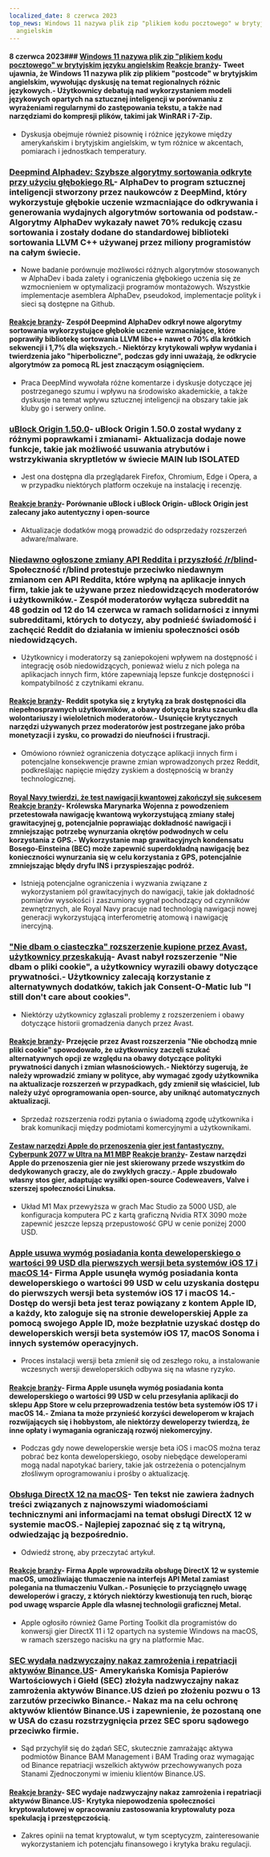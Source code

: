 ```yaml
---
localized_date: 8 czerwca 2023
top_news: Windows 11 nazywa plik zip "plikiem kodu pocztowego" w brytyjskim języku
  angielskim
---
```




<CallToAction />

<Steps>

#### 8 czerwca 2023### [Windows 11 nazywa plik zip "plikiem kodu pocztowego" w brytyjskim języku angielskim](https://twitter.com/JymFox/status/1665799627377975300) [Reakcje branży](http://news.ycombinator.com/item?id=36231313)- Tweet ujawnia, że Windows 11 nazywa plik zip plikiem "postcode" w brytyjskim angielskim, wywołując dyskusję na temat regionalnych różnic językowych.- Użytkownicy debatują nad wykorzystaniem modeli językowych opartych na sztucznej inteligencji w porównaniu z wyrażeniami regularnymi do zastępowania tekstu, a także nad narzędziami do kompresji plików, takimi jak WinRAR i 7-Zip.

- Dyskusja obejmuje również pisownię i różnice językowe między amerykańskim i brytyjskim angielskim, w tym różnice w akcentach, pomiarach i jednostkach temperatury.

### [Deepmind Alphadev: Szybsze algorytmy sortowania odkryte przy użyciu głębokiego RL](https://www.nature.com/articles/s41586-023-06004-9)- AlphaDev to program sztucznej inteligencji stworzony przez naukowców z DeepMind, który wykorzystuje głębokie uczenie wzmacniające do odkrywania i generowania wydajnych algorytmów sortowania od podstaw.- Algorytmy AlphaDev wykazały nawet 70% redukcję czasu sortowania i zostały dodane do standardowej biblioteki sortowania LLVM C++ używanej przez miliony programistów na całym świecie.

- Nowe badanie porównuje możliwości różnych algorytmów stosowanych w AlphaDev i bada zalety i ograniczenia głębokiego uczenia się ze wzmocnieniem w optymalizacji programów montażowych. Wszystkie implementacje asemblera AlphaDev, pseudokod, implementacje polityk i sieci są dostępne na Github.

#### [Reakcje branży](http://news.ycombinator.com/item?id=36228125)- Zespół Deepmind AlphaDev odkrył nowe algorytmy sortowania wykorzystujące głębokie uczenie wzmacniające, które poprawiły bibliotekę sortowania LLVM libc++ nawet o 70% dla krótkich sekwencji i 1,7% dla większych.- Niektórzy krytykowali wpływ wydania i twierdzenia jako "hiperboliczne", podczas gdy inni uważają, że odkrycie algorytmów za pomocą RL jest znaczącym osiągnięciem.

- Praca DeepMind wywołała różne komentarze i dyskusje dotyczące jej postrzeganego szumu i wpływu na środowisko akademickie, a także dyskusje na temat wpływu sztucznej inteligencji na obszary takie jak kluby go i serwery online.

### [uBlock Origin 1.50.0](https://github.com/gorhill/uBlock/releases/tag/1.50.0)- uBlock Origin 1.50.0 został wydany z różnymi poprawkami i zmianami- Aktualizacja dodaje nowe funkcje, takie jak możliwość usuwania atrybutów i wstrzykiwania skryptletów w świecie MAIN lub ISOLATED

- Jest ona dostępna dla przeglądarek Firefox, Chromium, Edge i Opera, a w przypadku niektórych platform oczekuje na instalację i recenzję.

#### [Reakcje branży](http://news.ycombinator.com/item?id=36227411)- Porównanie uBlock i uBlock Origin- uBlock Origin jest zalecany jako autentyczny i open-source

- Aktualizacje dodatków mogą prowadzić do odsprzedaży rozszerzeń adware/malware.

### [Niedawno ogłoszone zmiany API Reddita i przyszłość /r/blind](https://old.reddit.com/r/Blind/comments/13zr8h2/reddits_recently_announced_api_changes_and_the/)- Społeczność r/blind protestuje przeciwko niedawnym zmianom cen API Reddita, które wpłyną na aplikacje innych firm, takie jak te używane przez niedowidzących moderatorów i użytkowników.- Zespół moderatorów wyłącza subreddit na 48 godzin od 12 do 14 czerwca w ramach solidarności z innymi subredditami, których to dotyczy, aby podnieść świadomość i zachęcić Reddit do działania w imieniu społeczności osób niedowidzących.

- Użytkownicy i moderatorzy są zaniepokojeni wpływem na dostępność i integrację osób niedowidzących, ponieważ wielu z nich polega na aplikacjach innych firm, które zapewniają lepsze funkcje dostępności i kompatybilność z czytnikami ekranu.

#### [Reakcje branży](http://news.ycombinator.com/item?id=36231016)- Reddit spotyka się z krytyką za brak dostępności dla niepełnosprawnych użytkowników, a obawy dotyczą braku szacunku dla wolontariuszy i wieloletnich moderatorów.- Usunięcie krytycznych narzędzi używanych przez moderatorów jest postrzegane jako próba monetyzacji i zysku, co prowadzi do nieufności i frustracji.

- Omówiono również ograniczenia dotyczące aplikacji innych firm i potencjalne konsekwencje prawne zmian wprowadzonych przez Reddit, podkreślając napięcie między zyskiem a dostępnością w branży technologicznej.

#### [Royal Navy twierdzi, że test nawigacji kwantowej zakończył się sukcesem](https://thequantuminsider.com/2023/06/06/royal-navy-says-quantum-navigation-test-a-success/) [Reakcje branży](http://news.ycombinator.com/item?id=36222625)- Królewska Marynarka Wojenna z powodzeniem przetestowała nawigację kwantową wykorzystującą zmiany stałej grawitacyjnej g, potencjalnie poprawiając dokładność nawigacji i zmniejszając potrzebę wynurzania okrętów podwodnych w celu korzystania z GPS.- Wykorzystanie map grawitacyjnych kondensatu Bosego-Einsteina (BEC) może zapewnić superdokładną nawigację bez konieczności wynurzania się w celu korzystania z GPS, potencjalnie zmniejszając błędy dryfu INS i przyspieszając podróż.

- Istnieją potencjalne ograniczenia i wyzwania związane z wykorzystaniem pól grawitacyjnych do nawigacji, takie jak dokładność pomiarów wysokości i zaszumiony sygnał pochodzący od czynników zewnętrznych, ale Royal Navy pracuje nad technologią nawigacji nowej generacji wykorzystującą interferometrię atomową i nawigację inercyjną.

### ["Nie dbam o ciasteczka" rozszerzenie kupione przez Avast, użytkownicy przeskakują](https://addons.mozilla.org/en-US/firefox/addon/i-dont-care-about-cookies/reviews/?score=1&utm_content=addons-manager-reviews-link&utm_medium=firefox-browser&utm_source=firefox-browser)- Avast nabył rozszerzenie "Nie dbam o pliki cookie", a użytkownicy wyrazili obawy dotyczące prywatności.- Użytkownicy zalecają korzystanie z alternatywnych dodatków, takich jak Consent-O-Matic lub "I still don't care about cookies".

- Niektórzy użytkownicy zgłaszali problemy z rozszerzeniem i obawy dotyczące historii gromadzenia danych przez Avast.

#### [Reakcje branży](http://news.ycombinator.com/item?id=36233068)- Przejęcie przez Avast rozszerzenia "Nie obchodzą mnie pliki cookie" spowodowało, że użytkownicy zaczęli szukać alternatywnych opcji ze względu na obawy dotyczące polityki prywatności danych i zmian własnościowych.- Niektórzy sugerują, że należy wprowadzić zmiany w polityce, aby wymagać zgody użytkownika na aktualizacje rozszerzeń w przypadkach, gdy zmienił się właściciel, lub należy użyć oprogramowania open-source, aby uniknąć automatycznych aktualizacji.

- Sprzedaż rozszerzenia rodzi pytania o świadomą zgodę użytkownika i brak komunikacji między podmiotami komercyjnymi a użytkownikami.

#### [Zestaw narzędzi Apple do przenoszenia gier jest fantastyczny. Cyberpunk 2077 w Ultra na M1 MBP](https://twitter.com/isaacmarovitz/status/1666209780031971341) [Reakcje branży](http://news.ycombinator.com/item?id=36223927)- Zestaw narzędzi Apple do przenoszenia gier nie jest skierowany przede wszystkim do dedykowanych graczy, ale do zwykłych graczy.- Apple zbudowało własny stos gier, adaptując wysiłki open-source Codeweavers, Valve i szerszej społeczności Linuksa.

- Układ M1 Max przewyższa w grach Mac Studio za 5000 USD, ale konfiguracja komputera PC z kartą graficzną Nvidia RTX 3090 może zapewnić jeszcze lepszą przepustowość GPU w cenie poniżej 2000 USD.

### [Apple usuwa wymóg posiadania konta deweloperskiego o wartości 99 USD dla pierwszych wersji beta systemów iOS 17 i macOS 14](https://arstechnica.com/gadgets/2023/06/how-to-install-ios-17-and-macos-14-developer-betas-now-that-anyone-can-do-it/)- Firma Apple usunęła wymóg posiadania konta deweloperskiego o wartości 99 USD w celu uzyskania dostępu do pierwszych wersji beta systemów iOS 17 i macOS 14.- Dostęp do wersji beta jest teraz powiązany z kontem Apple ID, a każdy, kto zaloguje się na stronie deweloperskiej Apple za pomocą swojego Apple ID, może bezpłatnie uzyskać dostęp do deweloperskich wersji beta systemów iOS 17, macOS Sonoma i innych systemów operacyjnych.

- Proces instalacji wersji beta zmienił się od zeszłego roku, a instalowanie wczesnych wersji deweloperskich odbywa się na własne ryzyko.

#### [Reakcje branży](http://news.ycombinator.com/item?id=36230839)- Firma Apple usunęła wymóg posiadania konta deweloperskiego o wartości 99 USD w celu przesyłania aplikacji do sklepu App Store w celu przeprowadzenia testów beta systemów iOS 17 i macOS 14.- Zmiana ta może przynieść korzyści deweloperom w krajach rozwijających się i hobbystom, ale niektórzy deweloperzy twierdzą, że inne opłaty i wymagania ograniczają rozwój niekomercyjny.

- Podczas gdy nowe deweloperskie wersje beta iOS i macOS można teraz pobrać bez konta deweloperskiego, osoby niebędące deweloperami mogą nadal napotykać bariery, takie jak ostrzeżenia o potencjalnym złośliwym oprogramowaniu i prośby o aktualizację.

### [Obsługa DirectX 12 na macOS](https://twitter.com/andytizer/status/1666131239575728130)- Ten tekst nie zawiera żadnych treści związanych z najnowszymi wiadomościami technicznymi ani informacjami na temat obsługi DirectX 12 w systemie macOS.- Najlepiej zapoznać się z tą witryną, odwiedzając ją bezpośrednio.

- Odwiedź stronę, aby przeczytać artykuł.

#### [Reakcje branży](http://news.ycombinator.com/item?id=36222266)- Firma Apple wprowadziła obsługę DirectX 12 w systemie macOS, umożliwiając tłumaczenie na interfejs API Metal zamiast polegania na tłumaczeniu Vulkan.- Posunięcie to przyciągnęło uwagę deweloperów i graczy, z których niektórzy kwestionują ten ruch, biorąc pod uwagę wsparcie Apple dla własnej technologii graficznej Metal.

- Apple ogłosiło również Game Porting Toolkit dla programistów do konwersji gier DirectX 11 i 12 opartych na systemie Windows na macOS, w ramach szerszego nacisku na gry na platformie Mac.

### [SEC wydała nadzwyczajny nakaz zamrożenia i repatriacji aktywów Binance.US](https://www.kitco.com/news/2023-06-07/SEC-granted-emergency-restraining-order-to-freeze-repatriate-Binance-US-assets.html)- Amerykańska Komisja Papierów Wartościowych i Giełd (SEC) złożyła nadzwyczajny nakaz zamrożenia aktywów Binance.US dzień po złożeniu pozwu o 13 zarzutów przeciwko Binance.- Nakaz ma na celu ochronę aktywów klientów Binance.US i zapewnienie, że pozostaną one w USA do czasu rozstrzygnięcia przez SEC sporu sądowego przeciwko firmie.

- Sąd przychylił się do żądań SEC, skutecznie zamrażając aktywa podmiotów Binance BAM Management i BAM Trading oraz wymagając od Binance repatriacji wszelkich aktywów przechowywanych poza Stanami Zjednoczonymi w imieniu klientów Binance.US.

#### [Reakcje branży](http://news.ycombinator.com/item?id=36235143)- SEC wydaje nadzwyczajny nakaz zamrożenia i repatriacji aktywów Binance.US- Krytyka niepowodzenia społeczności kryptowalutowej w opracowaniu zastosowania kryptowaluty poza spekulacją i przestępczością.

- Zakres opinii na temat kryptowalut, w tym sceptycyzm, zainteresowanie wykorzystaniem ich potencjału finansowego i krytyka braku regulacji.

</Steps>
